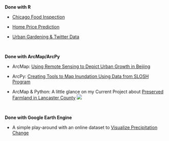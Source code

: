 <br>

__Done with R__

* [Chicago Food Inspection](musa507final.html)

* [Home Price Prediction](musa507midterm.html)

* [Urban Gardening & Twitter Data](https://drive.google.com/file/d/1e8l0Jd63YBEMhyl_kCfKUU-txfJUl5X7/view?usp=sharing)


<br>


__Done with ArcMap/ArcPy__

* ArcMap: [Using Remote Sensing to Depict Urban Growth in Beijing](https://drive.google.com/file/d/11ozqnC0L43qK7s1oA31ukD345YNP5w_E/view?usp=sharing)

* ArcPy: [Creating Tools to Map Inundation Using Data from SLOSH Program](https://drive.google.com/file/d/1zkHGi_kh26CzyoJXo_MfHYskscgPxnm5/view?usp=sharing)

* ArcMap & Python: A little glance on my Current Project about [Preserved Farmland in Lancaster County](lancaster.html)
![](https://raw.githubusercontent.com/wxyang007/wxyang007.github.io/master/pics/farmlandchangeintime.gif)


<br>


__Done with Google Earth Engine__

* A simple play-around with an online dataset to [Visualize Precipitation Change](https://drive.google.com/file/d/1ds8HpX7YqJvhhdkAaZpFBrAT_2koqJWp/view?usp=sharing)


